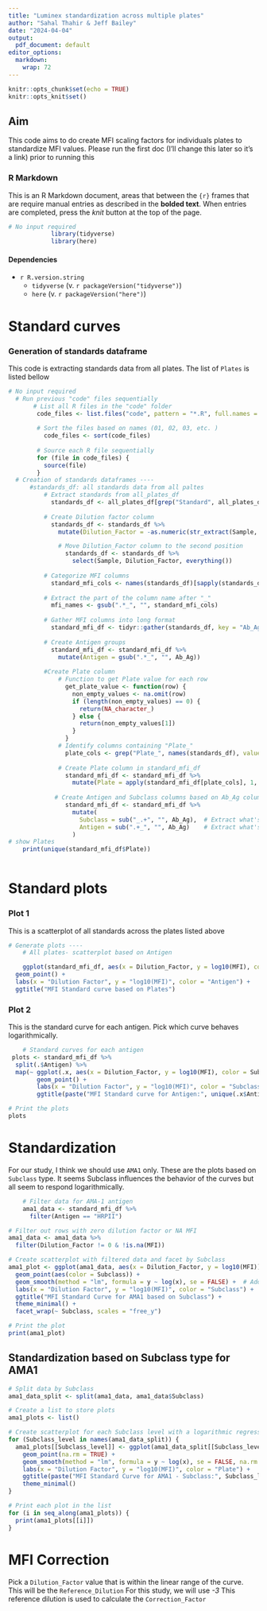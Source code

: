```yaml
---
title: "Luminex standardization across multiple plates"
author: "Sahal Thahir & Jeff Bailey"
date: "2024-04-04"
output:
  pdf_document: default
editor_options: 
  markdown: 
    wrap: 72
---
```


```r


knitr::opts_chunk$set(echo = TRUE)
knitr::opts_knit$set()
```

## Aim

This code aims to do create MFI scaling factors for individuals plates to standardize MFI values. Please run the first doc (I'll change this later so it's a link) prior to running this


### R Markdown

This is an R Markdown document, areas that between the `{r}` frames that
are require manual entries as described in the **bolded text**. When
entries are completed, press the *knit* button at the top of the page.

```{=html}
<!-- *Markdown is a simple formatting syntax for authoring HTML, PDF, and MS Word documents. For more details on using R Markdown see <http://rmarkdown.rstudio.com>. #When you click the **Knit** button a document will be generated that includes both content as well as the output of any embedded R code chunks within the document. You can embed an R code chunk like this with `and`* /
--->
```
```{=html}
<!--
DEVELOPER NOTES
#useful links BSA corrected-- <https://docs.google.com/spreadsheets/d/1kFEW7UqGGvfmOtYQq_AdP3V2w7LwdhDLpTHPmPaJGnM/edit#gid=1434210263>

#TODO: potential transplate normalization based on standards

-->
```
```r
# No input required
            library(tidyverse)
            library(here)
```

#### Dependencies

-   `r R.version.string`
    -   `tidyverse` (v. `r packageVersion("tidyverse")`)
    -   `here` (v. `r packageVersion("here")`)


# Standard curves
### Generation of standards dataframe 
This code is extracting standards data from all plates. The list of `Plates` is listed bellow
```r
# No input required
  # Run previous "code" files sequentially
       # List all R files in the "code" folder
        code_files <- list.files("code", pattern = "*.R", full.names = TRUE)
        
        # Sort the files based on names (01, 02, 03, etc. )
          code_files <- sort(code_files)
        
        # Source each R file sequentially
        for (file in code_files) {
          source(file)
        }
  # Creation of standards dataframes ----
      #standards_df: all standards data from all paltes
          # Extract standards from all_plates_df
            standards_df <- all_plates_df[grep("Standard", all_plates_df$Sample), ]
          
          # Create Dilution factor column
            standards_df <- standards_df %>%
              mutate(Dilution_Factor = -as.numeric(str_extract(Sample, "\\d+")))

              # Move Dilution_Factor column to the second position
                standards_df <- standards_df %>%
                  select(Sample, Dilution_Factor, everything())  
          
          # Categorize MFI columns
            standard_mfi_cols <- names(standards_df)[sapply(standards_df, is.numeric) & names(standards_df) != "Dilution_Factor"]
          
          # Extract the part of the column name after "_"
            mfi_names <- gsub(".*_", "", standard_mfi_cols)
          
          # Gather MFI columns into long format
            standard_mfi_df <- tidyr::gather(standards_df, key = "Ab_Ag", value = "MFI", all_of(standard_mfi_cols))
          
          # Create Antigen groups
            standard_mfi_df <- standard_mfi_df %>%
              mutate(Antigen = gsub(".*_", "", Ab_Ag))
            
          #Create Plate column
              # Function to get Plate value for each row
                get_plate_value <- function(row) {
                  non_empty_values <- na.omit(row)
                  if (length(non_empty_values) == 0) {
                    return(NA_character_)
                  } else {
                    return(non_empty_values[1])
                  }
                }
              # Identify columns containing "Plate_"
                plate_cols <- grep("Plate_", names(standards_df), value = TRUE)
              
              # Create Plate column in standard_mfi_df
                standard_mfi_df <- standard_mfi_df %>%
                  mutate(Plate = apply(standard_mfi_df[plate_cols], 1, get_plate_value))
  
             # Create Antigen and Subclass columns based on Ab_Ag column
                standard_mfi_df <- standard_mfi_df %>%
                  mutate(
                    Subclass = sub("_.+", "", Ab_Ag),  # Extract what's before the "_"
                    Antigen = sub(".+_", "", Ab_Ag)    # Extract what's after the "_"
                  )
# show Plates 
    print(unique(standard_mfi_df$Plate))
    
```

# Standard plots
### Plot 1
This is a scatterplot of all standards across the plates listed above

```r
# Generate plots ----
    # All plates- scatterplot based on Antigen

    ggplot(standard_mfi_df, aes(x = Dilution_Factor, y = log10(MFI), color = Antigen)) +
  geom_point() +
  labs(x = "Dilution Factor", y = "log10(MFI)", color = "Antigen") +
  ggtitle("MFI Standard curve based on Plates")

```

### Plot 2
This is the standard curve for each antigen. Pick which curve behaves logarithmically.

```r
    # Standard curves for each antigen
 plots <- standard_mfi_df %>%
  split(.$Antigen) %>%
  map(~ ggplot(.x, aes(x = Dilution_Factor, y = log10(MFI), color = Subclass)) +
        geom_point() +
        labs(x = "Dilution Factor", y = "log10(MFI)", color = "Subclass") +
        ggtitle(paste("MFI Standard curve for Antigen:", unique(.x$Antigen))))

# Print the plots
plots
```

# Standardization
For our study, I think we should use `AMA1` only. These are the plots based on `Subclass` type. It seems Subclass influences the behavior of the curves but all seem to respond logarithmically. 

```r

    # Filter data for AMA-1 antigen
    ama1_data <- standard_mfi_df %>% 
      filter(Antigen == "HRPII")

# Filter out rows with zero dilution factor or NA MFI
ama1_data <- ama1_data %>% 
  filter(Dilution_Factor != 0 & !is.na(MFI))

# Create scatterplot with filtered data and facet by Subclass
ama1_plot <- ggplot(ama1_data, aes(x = Dilution_Factor, y = log10(MFI))) +
  geom_point(aes(color = Subclass)) +
  geom_smooth(method = "lm", formula = y ~ log(x), se = FALSE) +  # Add logarithmic line of best fit
  labs(x = "Dilution Factor", y = "log10(MFI)", color = "Subclass") +
  ggtitle("MFI Standard Curve for AMA1 based on Subclass") +
  theme_minimal() +
  facet_wrap(~ Subclass, scales = "free_y")

# Print the plot
print(ama1_plot)


```

## Standardization based on Subclass type for AMA1

```r
# Split data by Subclass
ama1_data_split <- split(ama1_data, ama1_data$Subclass)

# Create a list to store plots
ama1_plots <- list()

# Create scatterplot for each Subclass level with a logarithmic regression line
for (Subclass_level in names(ama1_data_split)) {
  ama1_plots[[Subclass_level]] <- ggplot(ama1_data_split[[Subclass_level]], aes(x = Dilution_Factor, y = log10(MFI), color = Plate)) +
    geom_point(na.rm = TRUE) +
    geom_smooth(method = "lm", formula = y ~ log(x), se = FALSE, na.rm = TRUE) + # Add logarithmic regression line
    labs(x = "Dilution Factor", y = "log10(MFI)", color = "Plate") +
    ggtitle(paste("MFI Standard Curve for AMA1 - Subclass:", Subclass_level)) +
    theme_minimal()
}

# Print each plot in the list
for (i in seq_along(ama1_plots)) {
  print(ama1_plots[[i]])
}
```

# MFI Correction
Pick a `Dilution_Factor` value that is within the linear range of the curve. This will be the `Reference_Dilution` 
For this study, we will use *-3* 
This reference dilution is used to calculate the `Correction_Factor`




